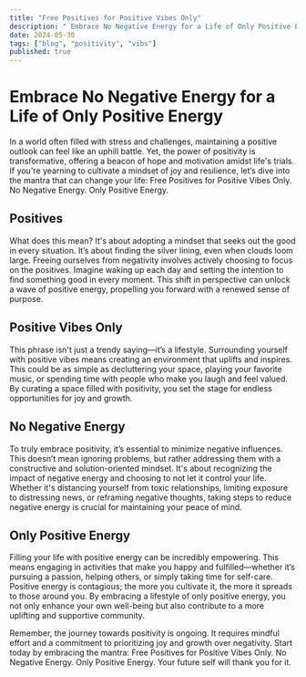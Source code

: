 ```yaml
---
title: "Free Positives for Positive Vibes Only"
description: " Embrace No Negative Energy for a Life of Only Positive Energy"
date: 2024-05-30
tags: ["blog", "positivity", "vibs"]
published: true
---
```

# Embrace No Negative Energy for a Life of Only Positive Energy

In a world often filled with stress and challenges, maintaining a positive outlook can feel like an uphill battle. Yet, the power of positivity is transformative, offering a beacon of hope and motivation amidst life's trials. If you're yearning to cultivate a mindset of joy and resilience, let’s dive into the mantra that can change your life: Free Positives for Positive Vibes Only. No Negative Energy. Only Positive Energy.

## Positives

What does this mean? It's about adopting a mindset that seeks out the good in every situation. It’s about finding the silver lining, even when clouds loom large. Freeing ourselves from negativity involves actively choosing to focus on the positives. Imagine waking up each day and setting the intention to find something good in every moment. This shift in perspective can unlock a wave of positive energy, propelling you forward with a renewed sense of purpose.

## Positive Vibes Only

This phrase isn't just a trendy saying—it’s a lifestyle. Surrounding yourself with positive vibes means creating an environment that uplifts and inspires. This could be as simple as decluttering your space, playing your favorite music, or spending time with people who make you laugh and feel valued. By curating a space filled with positivity, you set the stage for endless opportunities for joy and growth.

## No Negative Energy

To truly embrace positivity, it’s essential to minimize negative influences. This doesn’t mean ignoring problems, but rather addressing them with a constructive and solution-oriented mindset. It's about recognizing the impact of negative energy and choosing to not let it control your life. Whether it's distancing yourself from toxic relationships, limiting exposure to distressing news, or reframing negative thoughts, taking steps to reduce negative energy is crucial for maintaining your peace of mind.

## Only Positive Energy

Filling your life with positive energy can be incredibly empowering. This means engaging in activities that make you happy and fulfilled—whether it’s pursuing a passion, helping others, or simply taking time for self-care. Positive energy is contagious; the more you cultivate it, the more it spreads to those around you. By embracing a lifestyle of only positive energy, you not only enhance your own well-being but also contribute to a more uplifting and supportive community.

Remember, the journey towards positivity is ongoing. It requires mindful effort and a commitment to prioritizing joy and growth over negativity. Start today by embracing the mantra: Free Positives for Positive Vibes Only. No Negative Energy. Only Positive Energy. Your future self will thank you for it.
